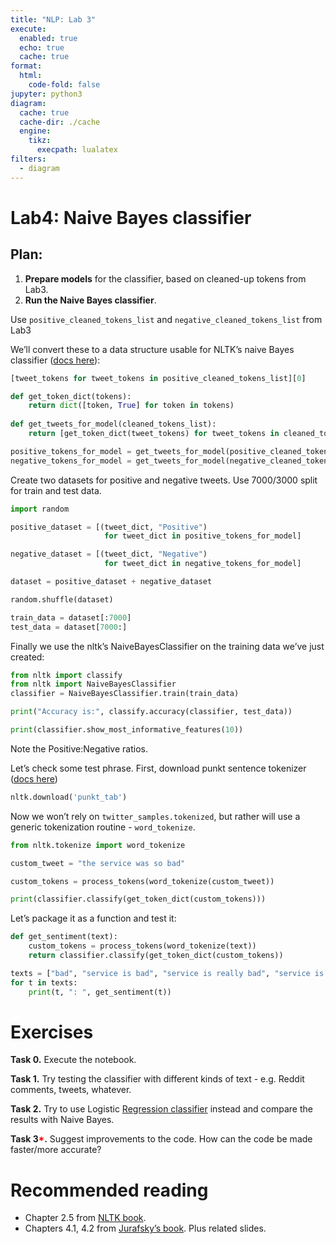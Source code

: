 ```yaml
---
title: "NLP: Lab 3"
execute:
  enabled: true
  echo: true
  cache: true
format:
  html:
    code-fold: false
jupyter: python3
diagram:
  cache: true
  cache-dir: ./cache
  engine:
    tikz:
      execpath: lualatex
filters:
  - diagram
---
```


# Lab4: Naive Bayes classifier

## Plan:
1. **Prepare models** for the classifier, based on cleaned-up tokens from Lab3.
2. **Run the Naive Bayes classifier**.

Use `positive_cleaned_tokens_list` and `negative_cleaned_tokens_list` from Lab3

We'll convert these to a data structure usable for NLTK's naive Bayes classifier ([docs here](https://www.nltk.org/_modules/nltk/classify/naivebayes.html)):

```python
[tweet_tokens for tweet_tokens in positive_cleaned_tokens_list][0]
```

```python
def get_token_dict(tokens):
    return dict([token, True] for token in tokens)
    
def get_tweets_for_model(cleaned_tokens_list):   
    return [get_token_dict(tweet_tokens) for tweet_tokens in cleaned_tokens_list]

positive_tokens_for_model = get_tweets_for_model(positive_cleaned_tokens_list)
negative_tokens_for_model = get_tweets_for_model(negative_cleaned_tokens_list)
```

Create two datasets for positive and negative tweets. Use 7000/3000 split for train and test data.

```python
import random

positive_dataset = [(tweet_dict, "Positive")
                     for tweet_dict in positive_tokens_for_model]

negative_dataset = [(tweet_dict, "Negative")
                     for tweet_dict in negative_tokens_for_model]

dataset = positive_dataset + negative_dataset

random.shuffle(dataset)

train_data = dataset[:7000]
test_data = dataset[7000:]
```
Finally we use the nltk's NaiveBayesClassifier on the training data we've just created:
```python
from nltk import classify
from nltk import NaiveBayesClassifier
classifier = NaiveBayesClassifier.train(train_data)

print("Accuracy is:", classify.accuracy(classifier, test_data))

print(classifier.show_most_informative_features(10))
```

Note the Positive:Negative ratios.

Let's check some test phrase. First, download punkt sentence tokenizer ([docs here](https://www.nltk.org/api/nltk.tokenize.punkt.html))
```python
nltk.download('punkt_tab')

```
Now we won't rely on `twitter_samples.tokenized`, but rather will use a generic tokenization routine - `word_tokenize`.


```python
from nltk.tokenize import word_tokenize

custom_tweet = "the service was so bad"

custom_tokens = process_tokens(word_tokenize(custom_tweet))

print(classifier.classify(get_token_dict(custom_tokens)))
```
Let's package it as a function and test it:

```python
def get_sentiment(text):
    custom_tokens = process_tokens(word_tokenize(text))
    return classifier.classify(get_token_dict(custom_tokens))

texts = ["bad", "service is bad", "service is really bad", "service is so terrible", "great service", "they stole my money"]
for t in texts:
    print(t, ": ", get_sentiment(t))
```

# Exercises


**Task 0.**  Execute the notebook. 

**Task 1.** Try testing the classifier with different kinds of text - e.g. Reddit comments, tweets, whatever.

**Task 2.** Try to use Logistic [Regression classifier](https://www.nltk.org/_modules/nltk/classify/scikitlearn.html) instead  and compare the results with Naive Bayes.

**Task 3[\*]{style="color:red"}.** Suggest improvements to the code. How can the code be made faster/more accurate?

# Recommended reading 

- Chapter 2.5 from [NLTK book](https://www.nltk.org/book/ch02.html).
- Chapters 4.1, 4.2 from [Jurafsky's book](https://web.stanford.edu/~jurafsky/slp3/). Plus related slides.
